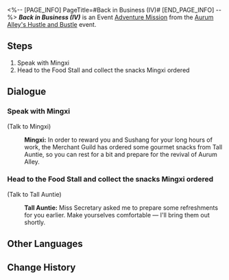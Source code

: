 <%-- [PAGE_INFO]
PageTitle=#Back in Business (IV)#
[END_PAGE_INFO] --%>
{{Stub|Dialogue.}}
{{Mission Infobox
|id            = 8003219
|title         = 
|image         = {{subst:void|<!--$UPLOAD:<<SpriteOutput/Chronicle/8003219_f.png>-<Mission Back in Business (IV) Stelle.png>-<Fate's Atlas Images>>-->}}{{subst:void|<!--$UPLOAD:<<SpriteOutput/Chronicle/8003219_m.png>-<Mission Back in Business (IV) Caelus.png>-<Fate's Atlas Images>>-->}}
<gallery>
Mission Back in Business (IV) Stelle.png|Stelle
Mission Back in Business (IV) Caelus.png|Caelus
</gallery>
|type          = Adventure
|event_name    = Aurum Alley's Hustle and Bustle
|chapter       = Aurum Alley's Hustle and Bustle
|requirements  = [[Adventure Mission]] ''[[Dock Operations (III)]]'' completed
|summary       = The open bidding in the Palace of Astrum for the Commercial District has concluded. As for whether all your hard work thus far will pay dividends, that needs to wait until the Palace of Astrum makes its formal announcements.<br />The ever-martial Sushang probably never expected that she would end up as a negotiator one day. Find her and speak with her.
|characters    = Mingxi; Tall Auntie; Trailblazer
|startLocation = [[The Xianzhou Luofu]] - [[Aurum Alley]]
|world         = The Xianzhou Luofu
|area          = Aurum Alley
|prev          = Dock Operations (III)
|next          = ???
|rewards       = Trailblaze EXP*200; Stellar Jade*40; Traveler's Guide*5; Lost Crystal*5; "Paean of Indulgence"*1 { text = "Paean of Indulgence" }; Credit*45,000
}}
'''''Back in Business (IV)''''' is an Event [[Adventure Mission]] from the [[Aurum Alley's Hustle and Bustle]] event.

==Steps==
# Speak with Mingxi
# Head to the Food Stall and collect the snacks Mingxi ordered

<!--
==Gameplay Notes==

--><!--
==Trial Character==

-->
==Dialogue==
{{Stub Dialogue}}

===Speak with Mingxi{{subst:void|<!--800321901-->}}===
{{Mission Description|type=adventure|location=Aurum Alley|There should be new developments at Aurum Alley. Would you like to go back and check it out?<br />Visit Aurum Alley regularly}}
{{Dialogue Start}}

;(Talk to Mingxi)
:{{A|VO side2 jrx mingxi 185.ogg}} '''Mingxi:''' In order to reward you and Sushang for your long hours of work, the Merchant Guild has ordered some gourmet snacks from Tall Auntie, so you can rest for a bit and prepare for the revival of Aurum Alley.
{{Dialogue End}}

===Head to the Food Stall and collect the snacks Mingxi ordered{{subst:void|<!--800321902-->}}===
{{Mission Description|type=adventure|location=Aurum Alley|update|Miss Secretary has officially informed you that, with your help, the Aurum Alley Merchant Guild has successfully achieved their revenue goal for this phase, and will spend part of the revenue on dock maintenance and renovations. She also ordered plenty of snacks from Tall Auntie for you to enjoy.<br />Though Miss Secretary didn't state it directly, you should take this as a reward for helping everyone reach the revenue target for this phase.}}
{{Dialogue Start}}

;(Talk to Tall Auntie)
:{{A|VO side2 jrx gaoayi 114.ogg}} '''Tall Auntie:''' Miss Secretary asked me to prepare some refreshments for you earlier. Make yourselves comfortable &mdash; I'll bring them out shortly.
:{{Black Screen|Tall Auntie enthusiastically packs a full bag of takeout for you.}}
{{Dialogue End}}

==Other Languages==
{{Other Languages
|en   = Back in Business (IV)
|zhs  = 金戺重喧•其四
|zht  = 金戺重喧•其四
|ja   = 金庭、喧騒を重ねて・その4
|ko   = 다시 부흥하는 금빛•4
|es   = De nuevo en activo&nbsp;IV
|fr   = Les affaires reprennent (IV)
|ru   = Снова в деле IV
|th   = คืนสู่ความรุ่งเรือง 4
|vi   = Huyên Náo Trở Lại 4
|de   = Wieder im Geschäft 4
|id   = Hiruk Pikuk yang Kembali Bergaung 4
|pt   = De Volta aos Negócios (IV)
}}

==Change History==
{{Change History|1.3}}
